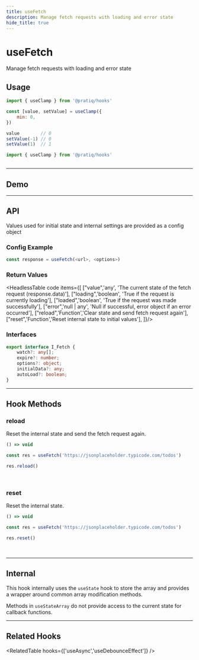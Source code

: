 ```yaml
---
title: useFetch
description: Manage fetch requests with loading and error state
hide_title: true
---
```



<MainText>
<h1>useFetch</h1>
Manage fetch requests with loading and error state
</MainText>





## Usage

<Tabs>

<TabItem value='simple' label='Simple'>

```js 
import { useClamp } from '@pratiq/hooks'

const [value, setValue] = useClamp({
    min: 0,
})

value        // 0
setValue(-1) // 0
setValue(1)  // 1
```

</TabItem>

<TabItem value='advanced' label='Advanced'>

```js
import { useClamp } from '@pratiq/hooks'
```

</TabItem>

<TabItem value='full' label='Full'>

```js

```

</TabItem>
</Tabs>






<!--=========================================================================-->

<hr />

## Demo

<DemoComponent />











<!--=========================================================================-->

<hr />

## API 

Values used for initial state and internal settings are provided as a config
object 

### Config Example

```ts
const response = useFetch(<url>, <options>)
```


### Return Values

<HeadlessTable code items={[
    ["value",'any', 'The current state of the fetch request (response.data)'],
    ["loading",'boolean', 'True if the request is currently loading'],
    ["loaded",'boolean', 'True if the request was made successfully'],
    ["error",'null | any', 'Null if successful, error object if an error occurred'],
    ["reload",'Function','Clear state and send fetch request again'],
    ["reset",'Function','Reset internal state to initial values'],
]}/>


### Interfaces
```ts
export interface I_Fetch {
    watch?: any[];
    expire?: number;
    options?: object;
    initialData?: any;
    autoLoad?: boolean;
}
```











<!--=========================================================================-->

<hr />


## Hook Methods

### reload
Reset the internal state and send the fetch request again.

```ts
() => void 
```
```ts
const res = useFetch('https://jsonplaceholder.typicode.com/todos')

res.reload()
```

<br />


### reset
Reset the internal state.

```ts
() => void 
```
```ts
const res = useFetch('https://jsonplaceholder.typicode.com/todos')

res.reset()
```

<br />









<!--=========================================================================-->

<hr />


## Internal

This hook internally uses the `useState` hook to store the array and provides 
a wrapper around common array modification methods. 

Methods in `useStateArray` do not provide access to the current state for callback 
functions.



<!--=========================================================================-->

<hr />


## Related Hooks


<RelatedTable hooks={['useAsync','useDebounceEffect']} />
